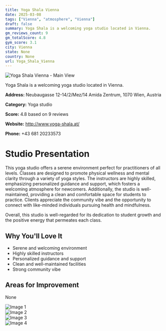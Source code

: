 ```yaml
---
title: Yoga Shala Vienna
date: 2025-03-08
tags: ["Vienna", "atmosphere", "Vienna"]  
draft: false
summary: Yoga Shala is a welcoming yoga studio located in Vienna.
gm_reviews_count: 9
gm_totalScore: 4.8
gym_score: 3.1
city: Vienna
state: None
country: None
url: Yoga_Shala_Vienna
---
```


<div className="aspect-[16/9] relative my-8">
  <img 
    src="https://lh5.googleusercontent.com/p/AF1QipPAdw8ifyISl-B4R1uIk-3-Hv2Qxt4gcb_ynMdX=w1920-h1080-k-no"
    alt="Yoga Shala Vienna - Main View"
    className="object-cover absolute inset-0 w-full h-full rounded-lg"
  />
</div>

Yoga Shala is a welcoming yoga studio located in Vienna.

**Address:** Neubaugasse 12-14/2/Mez/14 Amida Zentrum, 1070 Wien, Austria

**Category:** Yoga studio

**Score:** 4.8 based on 9 reviews

**Website:** http://www.yoga-shala.at/

**Phone:** +43 681 20233573

# Studio Presentation

This yoga studio offers a serene environment perfect for practitioners of all levels. Classes are designed to promote physical wellness and mental clarity through a variety of yoga styles. The instructors are highly skilled, emphasizing personalized guidance and support, which fosters a welcoming atmosphere for newcomers. Additionally, the studio is well-maintained, providing a clean and comfortable space for students to practice. Clients appreciate the community vibe and the opportunity to connect with like-minded individuals pursuing health and mindfulness.

Overall, this studio is well-regarded for its dedication to student growth and the positive energy that permeates each class.

## Why You'll Love It

- Serene and welcoming environment
- Highly skilled instructors
- Personalized guidance and support
- Clean and well-maintained facilities
- Strong community vibe

## Areas for Improvement

None

<div className="grid grid-cols-1 xl:grid-cols-2 gap-4 my-8">
<div className="aspect-[4/3] relative"><img src="https://lh5.googleusercontent.com/p/AF1QipPXtVmq4ukxGogozWQUIJpQL36naETVK1bosjJN=w1920-h1080-k-no" alt="Image 1" className="object-cover absolute inset-0 w-full h-full rounded-lg" /></div>
<div className="aspect-[4/3] relative"><img src="https://lh5.googleusercontent.com/p/AF1QipMezed-dzrmyGasY8WZF3l8QHdfmjKIjMftrCUD=w1920-h1080-k-no" alt="Image 2" className="object-cover absolute inset-0 w-full h-full rounded-lg" /></div>
<div className="aspect-[4/3] relative"><img src="https://lh5.googleusercontent.com/p/AF1QipNCWmZWqIvbF-cg1KfV77TISKIOms5xZPBEUzM2=w1920-h1080-k-no" alt="Image 3" className="object-cover absolute inset-0 w-full h-full rounded-lg" /></div>
<div className="aspect-[4/3] relative"><img src="https://lh5.googleusercontent.com/p/AF1QipMkzfdOleH4hLygLraYaoYUewo9zqlxcKr2Pp9T=w1920-h1080-k-no" alt="Image 4" className="object-cover absolute inset-0 w-full h-full rounded-lg" /></div>
</div>